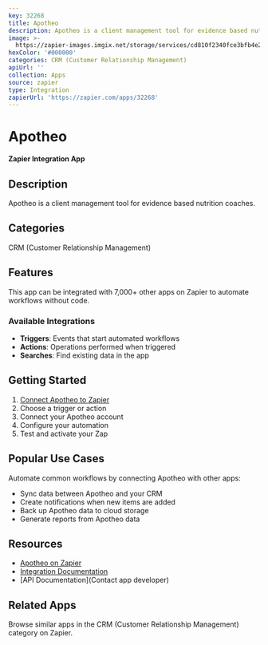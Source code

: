 ```yaml
---
key: 32268
title: Apotheo
description: Apotheo is a client management tool for evidence based nutrition coaches.
image: >-
  https://zapier-images.imgix.net/storage/services/cd810f2340fce3bfb4e25b79f1b108df.png?auto=format%2Ccompress&ixlib=python-3.0.0&q=50
hexColor: '#000000'
categories: CRM (Customer Relationship Management)
apiUrl: ''
collection: Apps
source: zapier
type: Integration
zapierUrl: 'https://zapier.com/apps/32268'
---
```

# Apotheo

**Zapier Integration App**

## Description

Apotheo is a client management tool for evidence based nutrition coaches.

## Categories

CRM (Customer Relationship Management)

## Features

This app can be integrated with 7,000+ other apps on Zapier to automate workflows without code.

### Available Integrations

- **Triggers**: Events that start automated workflows
- **Actions**: Operations performed when triggered
- **Searches**: Find existing data in the app

## Getting Started

1. [Connect Apotheo to Zapier](https://zapier.com/apps/32268)
2. Choose a trigger or action
3. Connect your Apotheo account
4. Configure your automation
5. Test and activate your Zap

## Popular Use Cases

Automate common workflows by connecting Apotheo with other apps:

- Sync data between Apotheo and your CRM
- Create notifications when new items are added
- Back up Apotheo data to cloud storage
- Generate reports from Apotheo data

## Resources

- [Apotheo on Zapier](https://zapier.com/apps/32268)
- [Integration Documentation](https://zapier.com/apps/32268/integrations)
- [API Documentation](Contact app developer)

## Related Apps

Browse similar apps in the CRM (Customer Relationship Management) category on Zapier.

